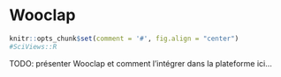 # Wooclap {#wooclap}

```r
knitr::opts_chunk$set(comment = '#', fig.align = "center")
#SciViews::R
```

TODO: présenter Wooclap et comment l'intégrer dans la plateforme ici...
